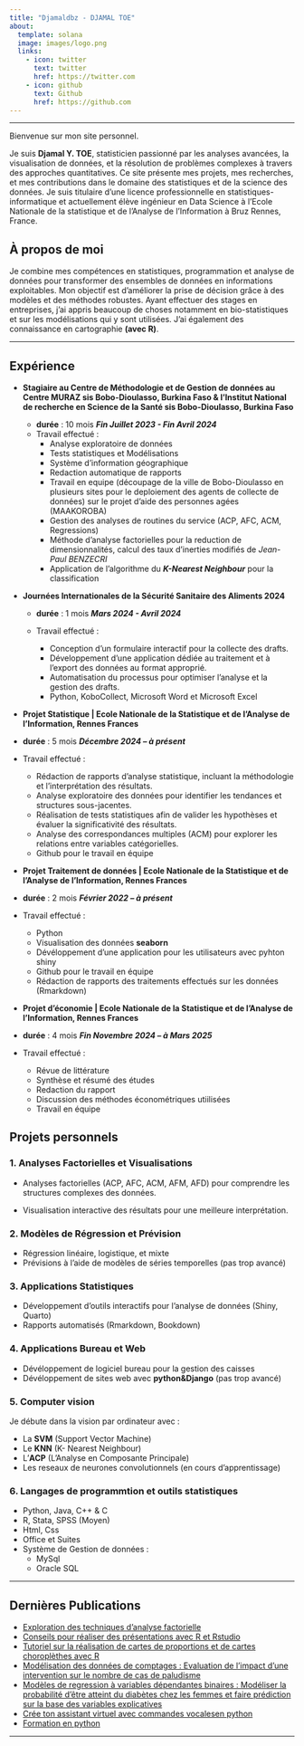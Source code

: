 ```yaml
---
title: "Djamaldbz - DJAMAL TOE"
about:
  template: solana
  image: images/logo.png
  links:
    - icon: twitter
      text: twitter
      href: https://twitter.com
    - icon: github
      text: Github
      href: https://github.com
---
```


---

Bienvenue sur mon site personnel.

Je suis **Djamal Y. TOE**, statisticien passionné par les analyses avancées, la visualisation de données, et la résolution de problèmes complexes à travers des approches quantitatives. Ce site présente mes projets, mes recherches, et mes contributions dans le domaine des statistiques et de la science des données.
Je suis titulaire d'une licence professionnelle en statistiques-informatique et actuellement élève ingénieur en Data Science à l'Ecole Nationale de la statistique et de l'Analyse de l'Information à Bruz Rennes, France.

## À propos de moi
Je combine mes compétences en statistiques, programmation et analyse de données pour transformer des ensembles de données en informations exploitables. Mon objectif est d'améliorer la prise de décision grâce à des modèles et des méthodes robustes. Ayant effectuer des stages en entreprises, j'ai appris beaucoup de choses notamment en bio-statistiques et sur les modélisations qui y sont utilisées. J'ai également des connaissance en cartographie **(avec R)**.

---

## Expérience

* **Stagiaire au Centre de Méthodologie et de Gestion de données au Centre MURAZ sis Bobo-Dioulasso, Burkina Faso & l'Institut National de recherche en Science de la Santé sis Bobo-Dioulasso, Burkina Faso**

  - **durée** : 10 mois ***Fin Juillet 2023 - Fin Avril 2024***
  - Travail effectué :
      - Analyse exploratoire de données
      - Tests statistiques et Modélisations
      - Système d'information géographique
      - Redaction automatique de rapports
      - Travail en equipe (découpage de la ville de Bobo-Dioulasso en plusieurs sites pour le deploiement des agents de collecte de données) sur le projet d'aide des personnes agées (MAAKOROBA)
      - Gestion des analyses de routines du service (ACP, AFC, ACM, Regressions)
      - Méthode d'analyse factorielles pour la reduction de dimensionnalités, calcul des taux d'inerties modifiés de *Jean-Paul BENZECRI*
      - Application de l'algorithme du ***K-Nearest Neighbour*** pour la classification

* **Journées Internationales de la Sécurité Sanitaire des Aliments 2024**
  
  - **durée** : 1 mois ***Mars 2024 - Avril 2024***
  - Travail effectué :

    - Conception d’un formulaire interactif pour la collecte des drafts.
    - Développement d’une application dédiée au traitement et à l’export des données au format approprié.
    - Automatisation du processus pour optimiser l’analyse et la gestion des drafts.
    - Python, KoboCollect, Microsoft Word et Microsoft Excel


* **Projet Statistique | Ecole Nationale de la Statistique et de l’Analyse de l’Information, Rennes Frances**
  
 - **durée** : 5 mois ***Décembre 2024 – à présent***
 - Travail effectué :
 
    - Rédaction de rapports d’analyse statistique, incluant la méthodologie et l’interprétation des résultats.
    - Analyse exploratoire des données pour identifier les tendances et structures sous-jacentes.
    - Réalisation de tests statistiques afin de valider les hypothèses et évaluer la significativité des résultats.
    - Analyse des correspondances multiples (ACM) pour explorer les relations entre variables catégorielles.
    - Github pour le travail en équipe
    
  * **Projet Traitement de données | Ecole Nationale de la Statistique et de l’Analyse de l’Information, Rennes Frances**
  
 - **durée** : 2 mois ***Février 2022 – à présent***
 - Travail effectué :
 
    - Python
    - Visualisation des données **seaborn**
    - Dévéloppement d'une application pour les utilisateurs avec pyhton shiny
    - Github pour le travail en équipe
    - Rédaction de rapports des traitements effectués sur les données (Rmarkdown)

* **Projet d'économie | Ecole Nationale de la Statistique et de l’Analyse de l’Information, Rennes Frances**
  
 - **durée** : 4 mois ***Fin Novembre 2024 – à Mars 2025***
 - Travail effectué :
 
    - Révue de littérature
    - Synthèse et résumé des études
    - Redaction du rapport
    - Discussion des méthodes économétriques utiilisées
    - Travail en équipe
  

## Projets personnels

### 1. **Analyses Factorielles et Visualisations**

- Analyses factorielles (ACP, AFC, ACM, AFM, AFD) pour comprendre les structures complexes des données.

- Visualisation interactive des résultats pour une meilleure interprétation.

### 2. **Modèles de Régression et Prévision**

- Régression linéaire, logistique, et mixte
- Prévisions à l'aide de modèles de séries temporelles (pas trop avancé)

### 3. **Applications Statistiques**

- Développement d'outils interactifs pour l'analyse de données (Shiny, Quarto)
- Rapports automatisés (Rmarkdown, Bookdown)

### 4. **Applications Bureau et Web**

- Dévéloppement de logiciel bureau pour la gestion des caisses
- Dévéloppement de sites web avec **python&Django** (pas trop avancé) 

### 5. **Computer vision**

Je débute dans la vision par ordinateur avec :

- La **SVM** (Support Vector Machine)
- Le **KNN** (K- Nearest Neighbour)
- L'**ACP** (L'Analyse en Composante Principale)
- Les reseaux de neurones convolutionnels (en cours d'apprentissage)

### 6. Langages de programmtion et outils statistiques

- Python, Java, C++ & C
- R, Stata, SPSS (Moyen)
- Html, Css
- Office et Suites
- Système de Gestion de données : 
  * MySql
  * Oracle SQL


---

## Dernières Publications

- [Exploration des techniques d’analyse factorielle](https://djamal2905.github.io/djamal_website/ANALYSES_FACTORIELLES/TP03.html)
- [Conseils pour réaliser des présentations avec R et Rstudio](https://djamal2905.github.io/djamal_website/FORMATIONS/presentations.html)
- [Tutoriel sur la réalisation de cartes de proportions et de cartes choroplèthes avec R](https://djamal2905.github.io/djamal_website/FORMATIONS/SIG.html)
- [Modélisation des données de comptages : Evaluation de l'impact d'une intervention sur le nombre de cas de paludisme](https://djamal2905.github.io/djamal_website/FORMATIONS/poisson_paludisme.html)
- [Modèles de regression à variables dépendantes binaires : Modéliser la probabilité d'être atteint du diabètes chez les femmes et faire prédiction sur la base des variables explicatives ](https://djamal2905.github.io/djamal_website/FORMATIONS/logistic_regression_diabetes.html)
- [Crée ton assistant virtuel avec commandes vocalesen python](https://djamal2905.github.io/djamal_website/INFO_MINI_PROJETS/assistant_virtuel.html)
- [Formation en python](https://www.youtube.com/channel/UCwqmlfXur6EFNG7ZfEcNpGA)

---
